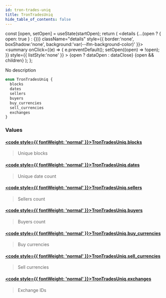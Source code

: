 ```yaml
---
id: tron-trades-uniq
title: TronTradesUniq
hide_table_of_contents: false
---
```







  const [open, setOpen] = useState(startOpen);
  return (
    <details {...(open ? { open: true } : {})} className="details" style={{ border:'none', boxShadow:'none', background:'var(--ifm-background-color)' }}>
      <summary
        onClick={(e) => {
          e.preventDefault();
          setOpen((open) => !open);
        }}
        style={{ listStyle:'none' }}
      >
      {open ? dataOpen : dataClose}
      </summary>
      {open && children}
    </details>
  );
};








No description


```graphql
enum TronTradesUniq {
  blocks
  dates
  sellers
  buyers
  buy_currencies
  sell_currencies
  exchanges
}
```




### Values

#### [<code style={{ fontWeight: 'normal' }}>TronTradesUniq.<b>blocks</b></code>](#)  
> 
> 
> Unique blocks
> 

#### [<code style={{ fontWeight: 'normal' }}>TronTradesUniq.<b>dates</b></code>](#)  
> 
> 
> Unique date count
> 

#### [<code style={{ fontWeight: 'normal' }}>TronTradesUniq.<b>sellers</b></code>](#)  
> 
> 
> Sellers count
> 

#### [<code style={{ fontWeight: 'normal' }}>TronTradesUniq.<b>buyers</b></code>](#)  
> 
> 
> Buyers count
> 

#### [<code style={{ fontWeight: 'normal' }}>TronTradesUniq.<b>buy_currencies</b></code>](#)  
> 
> 
> Buy currencies
> 

#### [<code style={{ fontWeight: 'normal' }}>TronTradesUniq.<b>sell_currencies</b></code>](#)  
> 
> 
> Sell currencies
> 

#### [<code style={{ fontWeight: 'normal' }}>TronTradesUniq.<b>exchanges</b></code>](#)  
> 
> 
> Exchange IDs
> 



